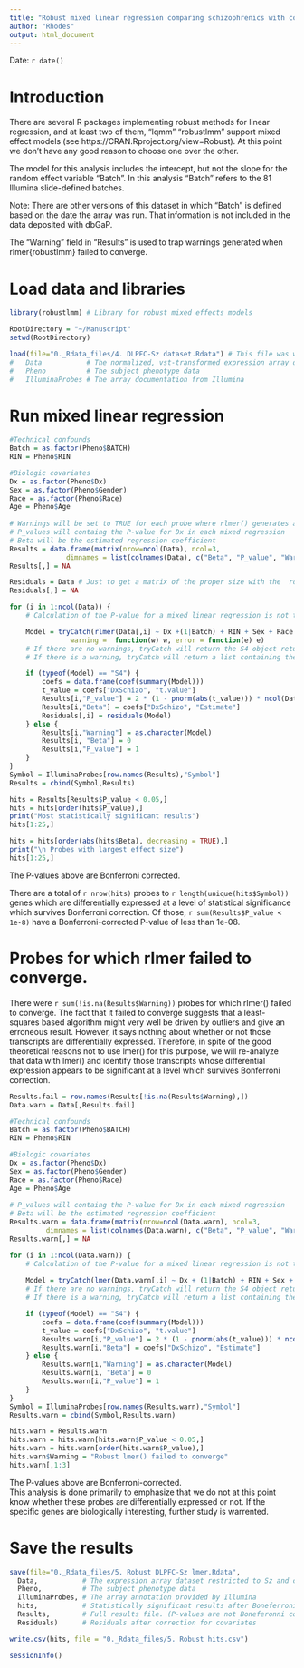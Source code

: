 ---
title: "Robust mixed linear regression comparing schizophrenics with controls"
author: "Rhodes"
output: html_document
---
Date:  `r date()`  

# Introduction
There are several R packages implementing robust methods for linear regression, and at least two of them, "lqmm" "robustlmm" support mixed effect models (see https://CRAN.Rproject.org/view=Robust). At this point we don't have any good reason to choose one over the other.

The model for this analysis includes the intercept, but not the slope for the random effect variable "Batch". In this analysis "Batch" refers to the 81 Illumina slide-defined batches.

Note: There are other versions of this dataset in which "Batch" is defined based on the date the array was run. That information is not included in the data deposited with dbGaP.

The "Warning" field in "Results" is used to trap warnings generated when rlmer{robustlmm} failed to converge.

# Load data and libraries
```{r Load_data_and_libraries, cache=FALSE, message=FALSE}
library(robustlmm) # Library for robust mixed effects models

RootDirectory = "~/Manuscript"
setwd(RootDirectory)

load(file="0._Rdata_files/4. DLPFC-Sz dataset.Rdata") # This file was written by analysis 4. Contains:
#   Data           # The normalized, vst-transformed expression array data restricted to Sz and controls
#   Pheno          # The subject phenotype data 
#   IlluminaProbes # The array documentation from Illumina
```

# Run mixed linear regression
```{r Mixed_linear_regression, cache=FALSE}
#Technical confounds
Batch = as.factor(Pheno$BATCH)
RIN = Pheno$RIN

#Biologic covariates
Dx = as.factor(Pheno$Dx)
Sex = as.factor(Pheno$Gender)
Race = as.factor(Pheno$Race)
Age = Pheno$Age
 
# Warnings will be set to TRUE for each probe where rlmer() generates a warning
# P_values will containg the P-value for Dx in each mixed regression
# Beta will be the estimated regression coefficient
Results = data.frame(matrix(nrow=ncol(Data), ncol=3, 
              dimnames = list(colnames(Data), c("Beta", "P_value", "Warning"))))
Results[,] = NA

Residuals = Data # Just to get a matrix of the proper size with the  row and column names
Residuals[,] = NA

for (i in 1:ncol(Data)) {
    # Calculation of the P-value for a mixed linear regression is not trival because it's not obvious how many degrees of freedom the reference t distribution has. The approach we are using here of approximating a t-distribution with many degrees of freedom as a normal distribution is unambiguously anti-conservative, but we have so many samples that it is still reasonable to us it at this stage of the analysis where we are screening the thousands of probes to find the important ones.

    Model = tryCatch(rlmer(Data[,i] ~ Dx +(1|Batch) + RIN + Sex + Race + Age),
               warning =  function(w) w, error = function(e) e)
    # If there are no warnings, tryCatch will return the S4 object returned by rlmer.
    # If there is a warning, tryCatch will return a list containing the warning 

    if (typeof(Model) == "S4") {
        coefs = data.frame(coef(summary(Model)))
        t_value = coefs["DxSchizo", "t.value"]
        Results[i,"P_value"] = 2 * (1 - pnorm(abs(t_value))) * ncol(Data)
        Results[i,"Beta"] = coefs["DxSchizo", "Estimate"]
        Residuals[,i] = residuals(Model)
    } else {
        Results[i,"Warning"] = as.character(Model)
        Results[i, "Beta"] = 0
        Results[i,"P_value"] = 1
    }
}
Symbol = IlluminaProbes[row.names(Results),"Symbol"]
Results = cbind(Symbol,Results)
```


```{r Significant_results}
hits = Results[Results$P_value < 0.05,]
hits = hits[order(hits$P_value),]
print("Most statistically significant results")
hits[1:25,]

hits = hits[order(abs(hits$Beta), decreasing = TRUE),]
print("\n Probes with largest effect size")
hits[1:25,]
```

The P-values above are Bonferroni corrected.   
   
There are a total of `r nrow(hits)` probes to `r length(unique(hits$Symbol))` genes which are differentially expressed at a level of statistical significance which survives Bonferroni correction. Of those, `r sum(Results$P_value < 1e-8)` have a Bonferroni-corrected P-value of less than 1e-08.

# Probes for which rlmer failed to converge.
There were `r sum(!is.na(Results$Warning))` probes for which rlmer() failed to converge. The fact that it failed to converge suggests that a least-squares based algorithm might very well be driven by outliers and give an erroneous result. However, it says nothing about whether or not those transcripts are differentially expressed. Therefore, in spite of the good theoretical reasons not to use lmer() for this purpose, we will re-analyze that data with lmer() and identify those transcripts whose differential expression appears to be significant at a level which survives Bonferroni correction.  

```{r rlmer_failures, cache=FALSE}
Results.fail = row.names(Results[!is.na(Results$Warning),])
Data.warn = Data[,Results.fail]

#Technical confounds
Batch = as.factor(Pheno$BATCH)
RIN = Pheno$RIN

#Biologic covariates
Dx = as.factor(Pheno$Dx)
Sex = as.factor(Pheno$Gender)
Race = as.factor(Pheno$Race)
Age = Pheno$Age
 
# P_values will containg the P-value for Dx in each mixed regression
# Beta will be the estimated regression coefficient
Results.warn = data.frame(matrix(nrow=ncol(Data.warn), ncol=3, 
         dimnames = list(colnames(Data.warn), c("Beta", "P_value", "Warning"))))
Results.warn[,] = NA

for (i in 1:ncol(Data.warn)) {
    # Calculation of the P-value for a mixed linear regression is not trival because it's not obvious how many degrees of freedom the reference t distribution has. The approach we are using here of approximating a t-distribution with many degrees of freedom as a normal distribution is unambiguously anti-conservative, but we have so many samples that it is still reasonable to us it at this stage of the analysis where we are screening the thousands of probes to find the important ones.
  
    Model = tryCatch(lmer(Data.warn[,i] ~ Dx + (1|Batch) + RIN + Sex + Race + Age), warning = function(w) w)
    # If there are no warnings, tryCatch will return the S4 object returned by lmer.
    # If there is a warning, tryCatch will return a list containing the warning, but that is unlikely since we are using lmer(), not rlmer().

    if (typeof(Model) == "S4") {
        coefs = data.frame(coef(summary(Model)))
        t_value = coefs["DxSchizo", "t.value"]
        Results.warn[i,"P_value"] = 2 * (1 - pnorm(abs(t_value))) * ncol(Data)
        Results.warn[i,"Beta"] = coefs["DxSchizo", "Estimate"]
    } else {
        Results.warn[i,"Warning"] = as.character(Model)
        Results.warn[i, "Beta"] = 0
        Results.warn[i,"P_value"] = 1
    }
}
Symbol = IlluminaProbes[row.names(Results.warn),"Symbol"]
Results.warn = cbind(Symbol,Results.warn)

hits.warn = Results.warn
hits.warn = hits.warn[hits.warn$P_value < 0.05,]
hits.warn = hits.warn[order(hits.warn$P_value),]
hits.warn$Warning = "Robust lmer() failed to converge"
hits.warn[,1:3]
```

The P-values above are Bonferroni-corrected.   
This analysis is done primarily to emphasize that we do not at this point know whether these probes are differentially expressed or not. If the specific genes are biologically interesting, further study is warrented.

# Save the results
```{r}
save(file="0._Rdata_files/5. Robust DLPFC-Sz lmer.Rdata", 
  Data,           # The expression array dataset restricted to Sz and controls
  Pheno,          # The subject phenotype data
  IlluminaProbes, # The array annotation provided by Illumina
  hits,           # Statistically significant results after Boneferroni correction (P-values are Boneferroni corrected)
  Results,        # Full results file. (P-values are not Boneferonni corrected)
  Residuals)      # Residuals after correction for covariates

write.csv(hits, file = "0._Rdata_files/5. Robust hits.csv")
```


```{r}
sessionInfo()
```
